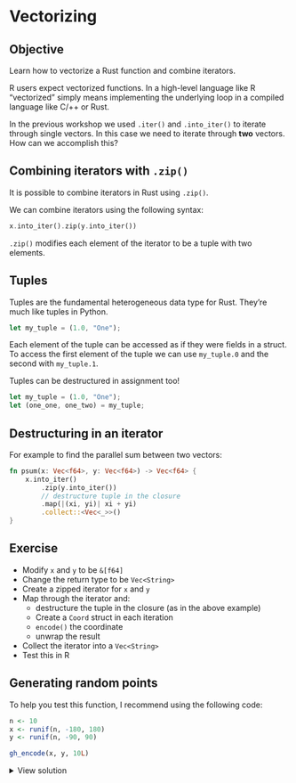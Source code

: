 # Vectorizing

::: callout-tip

## Objective

Learn how to vectorize a Rust function and combine iterators.
:::

R users expect vectorized functions. In a high-level language like R "vectorized" simply means implementing the underlying loop in a compiled language like C/++ or Rust.

In the previous workshop we used `.iter()` and `.into_iter()` to iterate through single vectors. In this case we need to iterate through **two** vectors. How can we accomplish this?

## Combining iterators with `.zip()`

It is possible to combine iterators in Rust using `.zip()`.

We can combine iterators using the following syntax:

```rust
x.into_iter().zip(y.into_iter())
```

`.zip()` modifies each element of the iterator to be a tuple with two elements.

## Tuples

Tuples are the fundamental heterogeneous data type for Rust. They're much like tuples in Python.

```rust
let my_tuple = (1.0, "One");
```

Each element of the tuple can be accessed as if they were fields in a struct. To access the first element of the tuple we can use `my_tuple.0` and the second with `my_tuple.1`.

Tuples can be destructured in assignment too!

```rust
let my_tuple = (1.0, "One");
let (one_one, one_two) = my_tuple;
```

## Destructuring in an iterator

For example to find the parallel sum between two vectors:

```rust
fn psum(x: Vec<f64>, y: Vec<f64>) -> Vec<f64> {
    x.into_iter()
        .zip(y.into_iter())
        // destructure tuple in the closure
        .map(|(xi, yi)| xi + yi)
        .collect::<Vec<_>>()
}
```

## Exercise

- Modify `x` and `y` to be `&[f64]`
- Change the return type to be `Vec<String>`
- Create a zipped iterator for `x` and `y`
- Map through the iterator and:
  - destructure the tuple in the closure (as in the above example)
  - Create a `Coord` struct in each iteration
  - `encode()` the coordinate
  - unwrap the result
- Collect the iterator into a `Vec<String>`
- Test this in R

::: callout-note
## Generating random points

To help you test this function, I recommend using the following code:

```r
n <- 10
x <- runif(n, -180, 180)
y <- runif(n, -90, 90)

gh_encode(x, y, 10L)
```

:::

<details>
    <summary>View solution</summary>


```rust
#[extendr]
fn gh_encode(x: &[f64], y: &[f64], length: usize) -> Vec<String> {

    if length == 0 || length > 12 {
        throw_r_error("`length` must be between 1 and 12");
    }

    x
        .into_iter()
        .zip(y.into_iter())
        .map(|(xi, yi)| {
            let coord = Coord { x: xi, y: yi };
            encode(coord, length)
                .expect("Failed to encode the geohash")
        })
        .collect::<Vec<_>()
}
```

Run `rextendr::document()` and `devtools::load_all()` to register the changes to your function.

```r
n <- 10
x <- runif(n, -180, 180)
y <- runif(n, -90, 90)

gh_encode(x, y, 10L)
```

</details>
